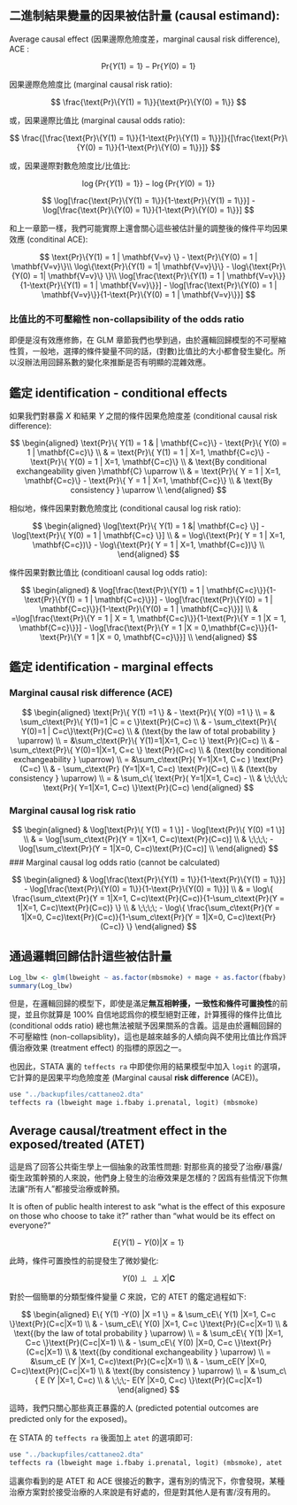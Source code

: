 ## 二進制結果變量的因果被估計量 (causal estimand): 

Average causal effect (因果邊際危險度差，marginal causal risk difference), ACE : 

$$
\text{Pr}\{Y(1) = 1\} - \text{Pr}\{Y(0) = 1\}
$$

因果邊際危險度比 (marginal causal risk ratio):

$$
\frac{\text{Pr}\{Y(1) = 1\}}{\text{Pr}\{Y(0) = 1\}}
$$


或，因果邊際比值比 (marginal causal odds ratio):

$$
\frac{[\frac{\text{Pr}\{Y(1) = 1\}}{1-\text{Pr}\{Y(1) = 1\}}]}{[\frac{\text{Pr}\{Y(0) = 1\}}{1-\text{Pr}\{Y(0) = 1\}}]}
$$

或，因果邊際對數危險度比/比值比: 


$$
\log\{\text{Pr}\{Y(1) = 1\}\} - \log\{\text{Pr}\{Y(0) = 1\} \}
$$


$$
\log[\frac{\text{Pr}\{Y(1) = 1\}}{1-\text{Pr}\{Y(1) = 1\}}] - \log[\frac{\text{Pr}\{Y(0) = 1\}}{1-\text{Pr}\{Y(0) = 1\}}]
$$

和上一章節一樣，我們可能實際上還會關心這些被估計量的調整後的條件平均因果效應 (conditinal ACE): 

$$
\text{Pr}\{Y(1) = 1 | \mathbf{V=v} \} - \text{Pr}\{Y(0) = 1 | \mathbf{V=v}\}\\ 
\log\{\text{Pr}\{Y(1) = 1| \mathbf{V=v}\}\} - \log\{\text{Pr}\{Y(0) = 1| \mathbf{V=v}\} \}\\
\log[\frac{\text{Pr}\{Y(1) = 1 | \mathbf{V=v}\}}{1-\text{Pr}\{Y(1) = 1 | \mathbf{V=v}\}}] - \log[\frac{\text{Pr}\{Y(0) = 1 | \mathbf{V=v}\}}{1-\text{Pr}\{Y(0) = 1 | \mathbf{V=v}\}}]
$$

### 比值比的不可壓縮性 non-collapsibility of the odds ratio

即便是沒有效應修飾，在 GLM 章節我們也學到過，由於邏輯回歸模型的不可壓縮性質，一般地，選擇的條件變量不同的話，(對數)比值比的大小都會發生變化。所以沒辦法用回歸系數的變化來推斷是否有明顯的混雜效應。

## 鑑定 identification - conditional effects

如果我們對暴露 $X$ 和結果 $Y$ 之間的條件因果危險度差 (conditional causal risk difference):

$$
\begin{aligned}
\text{Pr}\{ Y(1) = 1 & | \mathbf{C=c}\}  - \text{Pr}\{ Y(0) = 1 | \mathbf{C=c}\} \\ 
 & = \text{Pr}\{ Y(1) = 1 | X=1, \mathbf{C=c}\} - \text{Pr}\{ Y(0) = 1 | X=1, \mathbf{C=c}\} \\
 & \text{By conditional exchangeability given }\mathbf{C} \uparrow \\
 & = \text{Pr}\{ Y = 1 | X=1, \mathbf{C=c}\} - \text{Pr}\{ Y = 1 | X=1, \mathbf{C=c}\} \\
 & \text{By consistency } \uparrow \\
\end{aligned}
$$


相似地，條件因果對數危險度比 (conditional causal log risk ratio): 

$$
\begin{aligned}
\log[\text{Pr}\{ Y(1) = 1 &| \mathbf{C=c} \}] - \log[\text{Pr}\{ Y(0) = 1 | \mathbf{C=c} \}] \\ 
 & = \log\{\text{Pr}( Y = 1 | X=1, \mathbf{C=c})\} - \log\{\text{Pr}( Y = 1 | X=1, \mathbf{C=c})\} \\
\end{aligned}
$$


條件因果對數比值比 (conditioanl causal log odds ratio):

$$
\begin{aligned}
& \log[\frac{\text{Pr}\{Y(1) = 1 | \mathbf{C=c}\}}{1-\text{Pr}\{Y(1) = 1 | \mathbf{C=c}\}}] - \log[\frac{\text{Pr}\{Y(0) = 1 | \mathbf{C=c}\}}{1-\text{Pr}\{Y(0) = 1 | \mathbf{C=c}\}}] \\
& =\log[\frac{\text{Pr}\{Y = 1 | X = 1, \mathbf{C=c}\}}{1-\text{Pr}\{Y = 1 |X = 1, \mathbf{C=c}\}}] - \log[\frac{\text{Pr}\{Y = 1 |X = 0,\mathbf{C=c}\}}{1-\text{Pr}\{Y = 1 |X = 0, \mathbf{C=c}\}}] \\
\end{aligned}
$$

## 鑑定 identification - marginal effects

### Marginal causal risk difference (ACE)

$$
\begin{aligned}
\text{Pr}\{ Y(1) =1 \} &  - \text{Pr}\{ Y(0) =1 \}   \\
=  & \sum_c\text{Pr}\{ Y(1)=1 |C = c \}\text{Pr}(C=c) \\
& - \sum_c\text{Pr}\{ Y(0)=1 | C=c\}\text{Pr}(C=c) \\
& (\text{by the law of total probability } \uparrow) \\
= &\sum_c\text{Pr}\{ Y(1)=1|X=1, C=c \} \text{Pr}(C=c) \\ 
& - \sum_c\text{Pr}\{ Y(0)=1|X=1, C=c \} \text{Pr}(C=c) \\ 
& (\text{by conditional exchangeability } \uparrow) \\
= &\sum_c\text{Pr}( Y=1|X=1, C=c ) \text{Pr}(C=c) \\ 
& - \sum_c\text{Pr} (Y=1|X=1, C=c) \text{Pr}(C=c) \\ 
& (\text{by consistency } \uparrow) \\
= &  \sum_c\{ \text{Pr}( Y=1|X=1, C=c) - \\ 
& \;\;\;\;\; \text{Pr}( Y=1|X=1, C=c) \}\text{Pr}(C=c)
\end{aligned}
$$

### Marginal causal log risk ratio

$$
\begin{aligned}
& \log[\text{Pr}\{ Y(1) = 1 \}] - \log[\text{Pr}\{ Y(0) =1 \}] \\
& = \log[\sum_c\text{Pr}(Y = 1|X=1, C=c)\text{Pr}(C=c)] \\
& \;\;\;\; - \log[\sum_c\text{Pr}(Y = 1|X=0, C=c)\text{Pr}(C=c)] \\
\end{aligned}
$$
### Marginal causal log odds ratio (cannot be calculated)


$$
\begin{aligned}
& \log[\frac{\text{Pr}\{Y(1) = 1\}}{1-\text{Pr}\{Y(1) = 1\}}] - \log[\frac{\text{Pr}\{Y(0) = 1\}}{1-\text{Pr}\{Y(0) = 1\}}] \\
& = \log\{ \frac{\sum_c\text{Pr}(Y = 1|X=1, C=c)\text{Pr}(C=c)}{1-\sum_c\text{Pr}(Y = 1|X=1, C=c)\text{Pr}(C=c)} \} \\
& \;\;\;\; - \log\{ \frac{\sum_c\text{Pr}(Y = 1|X=0, C=c)\text{Pr}(C=c)}{1-\sum_c\text{Pr}(Y = 1|X=0, C=c)\text{Pr}(C=c)} \}
\end{aligned}
$$


## 通過邏輯回歸估計這些被估計量



```r
Log_lbw <- glm(lbweight ~ as.factor(mbsmoke) + mage + as.factor(fbaby) + as.factor(prenatal), family = binomial(link = "logit"), data = cattaneo2)
summary(Log_lbw)
```

但是，在邏輯回歸的模型下，即使是滿足**無互相幹擾，一致性和條件可置換性**的前提，並且你就算是 100% 自信地認爲你的模型絕對正確，計算獲得的條件比值比 (conditional odds ratio) 總也無法被賦予因果關系的含義。這是由於邏輯回歸的不可壓縮性 (non-collapsiblity)，這也是越來越多的人傾向與不使用比值比作爲評價治療效果 (treatment effect) 的指標的原因之一。

也因此，STATA 裏的 `teffects ra` 中即使你用的結果模型中加入 `logit` 的選項，它計算的是因果平均危險度差 (Marginal causal **risk difference** (ACE))。



```r
use "../backupfiles/cattaneo2.dta"
teffects ra (lbweight mage i.fbaby i.prenatal, logit) (mbsmoke)
```


## Average causal/treatment effect in the exposed/treated (ATET)

這是爲了回答公共衛生學上一個抽象的政策性問題: 對那些真的接受了治療/暴露/衛生政策幹預的人來說，他們身上發生的治療效果是怎樣的？因爲有些情況下你無法讓"所有人"都接受治療或幹預。

It is often of public health interest to ask "what is the effect of this exposure on those who choose to take it?" rather than "what would be its effect on everyone?" 

$$
E\{ Y(1) - Y(0) | X=1 \}
$$

此時，條件可置換性的前提發生了微妙變化: 

$$
Y(0) \perp\perp X|\mathbf{C}
$$

對於一個簡單的分類型條件變量 $C$ 來說，它的 ATET 的鑑定過程如下: 

$$
\begin{aligned}
E\{ Y(1)  -Y(0) |X =1  \}  = & \sum_cE\{ Y(1) |X=1, C=c \}\text{Pr}(C=c|X=1) \\ 
& -  \sum_cE\{ Y(0) |X=1, C=c \}\text{Pr}(C=c|X=1) \\ 
& \text{(by the law of total probability  } \uparrow) \\
= & \sum_cE\{ Y(1) |X=1, C=c \}\text{Pr}(C=c|X=1) \\ 
& -  \sum_cE\{ Y(0) |X=0, C=c \}\text{Pr}(C=c|X=1) \\ 
& \text{(by conditional exchangeability  } \uparrow) \\
= &\sum_cE (Y |X=1, C=c)\text{Pr}(C=c|X=1) \\ 
& -  \sum_cE(Y |X=0, C=c)\text{Pr}(C=c|X=1) \\ 
& \text{(by consistency } \uparrow) \\
= &  \sum_c\{ E (Y |X=1, C=c) \\
& \;\;\;- E(Y |X=0, C=c) \}\text{Pr}(C=c|X=1)
\end{aligned}
$$

這時，我們只關心那些真正暴露的人 (predicted potential outcomes are predicted only for the exposed)。

在 STATA 的 `teffects ra` 後面加上 `atet` 的選項即可: 

```r
use "../backupfiles/cattaneo2.dta"
teffects ra (lbweight mage i.fbaby i.prenatal, logit) (mbsmoke), atet
```

這裏你看到的是 ATET 和 ACE 很接近的數字，還有別的情況下，你會發現，某種治療方案對於接受治療的人來說是有好處的，但是對其他人是有害/沒有用的。

